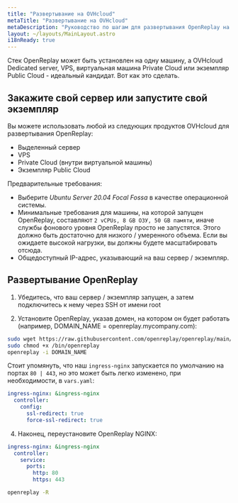 ```yaml
---
title: "Развертывание на OVHcloud"
metaTitle: "Развертывание на OVHcloud"
metaDescription: "Руководство по шагам для развертывания OpenReplay на OVHcloud (Выделенный сервер, VPS, виртуальная машина Private Cloud или экземпляр Public Cloud)."
layout: ~/layouts/MainLayout.astro
i18nReady: true
---
```


Стек OpenReplay может быть установлен на одну машину, а OVHcloud Dedicated server, VPS, виртуальная машина Private Cloud или экземпляр Public Cloud - идеальный кандидат. Вот как это сделать.

## Закажите свой сервер или запустите свой экземпляр

Вы можете использовать любой из следующих продуктов OVHcloud для развертывания OpenReplay:

- Выделенный сервер
- VPS
- Private Cloud (внутри виртуальной машины)
- Экземпляр Public Cloud

Предварительные требования:

- Выберите *Ubuntu Server 20.04 Focal Fossa* в качестве операционной системы.
- Минимальные требования для машины, на которой запущен OpenReplay, составляют `2 vCPUs, 8 GB ОЗУ, 50 GB памяти`, иначе службы фонового уровня OpenReplay просто не запустятся. Этого должно быть достаточно для низкого / умеренного объема. Если вы ожидаете высокой нагрузки, вы должны будете масштабировать отсюда.
- Общедоступный IP-адрес, указывающий на ваш сервер / экземпляр.

## Развертывание OpenReplay

1. Убедитесь, что ваш сервер / экземпляр запущен, а затем подключитесь к нему через SSH от имени root

2. Установите OpenReplay, указав домен, на котором он будет работать (например, DOMAIN_NAME = openreplay.mycompany.com):


```bash
sudo wget https://raw.githubusercontent.com/openreplay/openreplay/main/scripts/helmcharts/openreplay-cli -O /bin/openreplay 
sudo chmod +x /bin/openreplay
openreplay -i DOMAIN_NAME
```


Стоит упомянуть, что наш `ingress-nginx` запускается по умолчанию на портах `80 | 443`, но это может быть легко изменено, при необходимости, в `vars.yaml`:


```yaml
ingress-nginx: &ingress-nginx
  controller:
    config:
      ssl-redirect: true
      force-ssl-redirect: true
```


4. Наконец, переустановите OpenReplay NGINX:


```yaml
ingress-nginx: &ingress-nginx
  controller:
    service:
      ports:
        http: 80
        https: 443
```

```bash
openreplay -R
```
